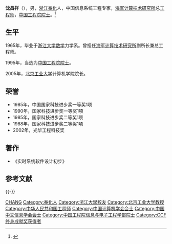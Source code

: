 '''沈昌祥'''（{{bd|1940年|8月22日||}}），男，[[浙江|浙江]][[奉化|奉化]]人，中国信息系统工程专家，[[海军计算技术研究所|海军计算技术研究所]]总[[工程师|工程师]]，[[中国工程院院士|中国工程院院士]]。<ref>{{Cite web|title=沈昌祥|url=https://www.cae.cn/cae/html/main/colys/21643372.html|accessdate=2020-09-20|work=中国工程院|archive-date=2020-10-25|archive-url=https://web.archive.org/web/20201025190528/http://www.cae.cn/cae/html/main/colys/21643372.html|dead-url=no}}</ref>

== 生平 ==
1965年，毕业于[[浙江大学|浙江大学]][[数学|数学]]力学系。曾担任[[海军计算技术研究所|海军计算技术研究所]]副所长兼总工程师。

1995年，当选为[[中国工程院院士|中国工程院院士]]。

2005年，[[北京工业大学|北京工业大学]]计算机学院院长。

== 荣誉 ==
* 1985年，中国国家科技进步奖一等奖1项
* 1990年，国家科技进步奖一等奖1项
* 1985年，国家科技进步奖二等奖1项
* 1988年，国家科技进步奖二等奖1项
* 2002年，光华工程科技奖

== 著作 ==
*《实时系统软件设计初步》

== 参考文献 ==
{{Reflist}}

{{-}}
{{中国工程院信息与电子工程学部院士}}
{{中国计算机学会会士}}
{{中国中文信息学会会士}}
{{CCF终身成就奖获得者}}

{{Authority control}}
{{DEFAULTSORT:Shen沈}}
[[Category:沈姓|CHANG]]
[[Category:奉化人|Category:奉化人]]
[[Category:浙江大學校友|Category:浙江大學校友]]
[[Category:北京工业大学教授|Category:北京工业大学教授]]
[[Category:中华人民共和国工程师|Category:中华人民共和国工程师]]
[[Category:中国计算机学会会士|Category:中国计算机学会会士]]
[[Category:中国中文信息学会会士|Category:中国中文信息学会会士]]
[[Category:中国工程院信息与电子工程学部院士|Category:中国工程院信息与电子工程学部院士]]
[[Category:CCF终身成就奖获得者|Category:CCF终身成就奖获得者]]
